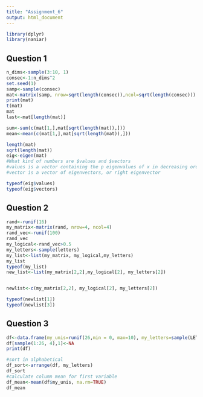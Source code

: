 ```yaml
---
title: "Assignment_6"
output: html_document
---
```


```r
library(dplyr)
library(naniar)
```
## Question 1
```r
n_dims<-sample(3:10, 1)
consec<-1:n_dims^2
set.seed(1)
samp<-sample(consec)
mat<-matrix(samp, nrow=sqrt(length(consec)),ncol=sqrt(length(consec)))
print(mat)
t(mat)
mat
last<-mat[length(mat)]

sum<-sum(c(mat[1,],mat[sqrt(length(mat)),]))
mean<-mean(c(mat[1,],mat[sqrt(length(mat)),]))

length(mat)
sqrt(length(mat))
eig<-eigen(mat)
#What kind of numbers are $values and $vectors
#values is a vector containing the p eigenvalues of x in decreasing order 
#vector is a vector of eigenvectors, or right eigenvector

typeof(eig$values)
typeof(eig$vectors)


```


## Question 2
```r

rand<-runif(16)
my_matrix<-matrix(rand, nrow=4, ncol=4)
rand_vec<-runif(100)
rand_vec
my_logical<-rand_vec>0.5
my_letters<-sample(letters)
my_list<-list(my_matrix, my_logical,my_letters)
my_list
typeof(my_list)
new_list<-list(my_matrix[2,2],my_logical[2], my_letters[2])


newlist<-c(my_matrix[2,2], my_logical[2], my_letters[2])

typeof(newlist[1])
typeof(newlist[3])

```


## Question 3 
```r
df<-data.frame(my_unis=runif(26,min = 0, max=10), my_letters=sample(LETTERS))
df[sample(1:26, 4),1]<-NA
print(df)

#sort in alphabetical
df_sort<-arrange(df, my_letters)
df_sort
#calculate column mean for first variable 
df_mean<-mean(df$my_unis, na.rm=TRUE)
df_mean
```
